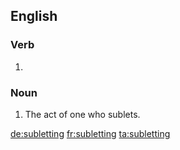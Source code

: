 ==English==

===Verb===
{{head|en|present participle}}

# {{present participle of|sublet|lang=en}}

===Noun===
{{en-noun}}

# The act of one who sublets.

[[de:subletting]]
[[fr:subletting]]
[[ta:subletting]]